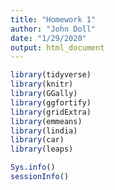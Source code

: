 ```yaml
---
title: "Homework 1"
author: "John Doll"
date: "1/29/2020"
output: html_document
---
```

```r
library(tidyverse)
library(knitr)
library(GGally)
library(ggfortify)
library(gridExtra)
library(emmeans)
library(lindia)
library(car)
library(leaps)
```

```r
Sys.info()
sessionInfo()
```